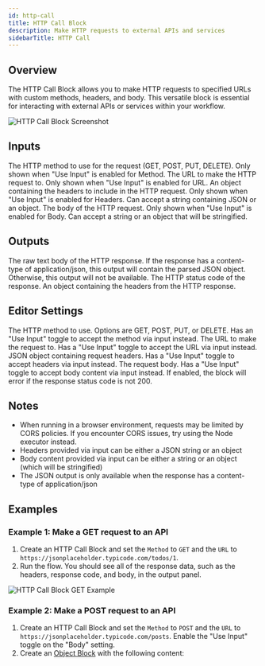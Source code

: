 ```yaml
---
id: http-call
title: HTTP Call Block
description: Make HTTP requests to external APIs and services
sidebarTitle: HTTP Call
---
```


## Overview

The HTTP Call Block allows you to make HTTP requests to specified URLs with custom methods, headers, and body. This versatile block is essential for interacting with external APIs or services within your workflow.

<Frame>
  <img src="./assets/http-call-block.png" alt="HTTP Call Block Screenshot" />
</Frame>

## Inputs

<ParamField path="Method" type="string">
  The HTTP method to use for the request (GET, POST, PUT, DELETE). Only shown when "Use Input" is enabled for Method.
</ParamField>

<ParamField path="URL" type="string">
  The URL to make the HTTP request to. Only shown when "Use Input" is enabled for URL.
</ParamField>

<ParamField path="Headers" type="object">
  An object containing the headers to include in the HTTP request. Only shown when "Use Input" is enabled for Headers. Can accept a string containing JSON or an object.
</ParamField>

<ParamField path="Body" type="string">
  The body of the HTTP request. Only shown when "Use Input" is enabled for Body. Can accept a string or an object that will be stringified.
</ParamField>

## Outputs

<ResponseField name="Body" type="string">
  The raw text body of the HTTP response.
</ResponseField>

<ResponseField name="JSON" type="object">
  If the response has a content-type of application/json, this output will contain the parsed JSON object. Otherwise, this output will not be available.
</ResponseField>

<ResponseField name="Status Code" type="number">
  The HTTP status code of the response.
</ResponseField>

<ResponseField name="Headers" type="object">
  An object containing the headers from the HTTP response.
</ResponseField>

## Editor Settings

<ParamField path="Method" type="select" default="GET">
  The HTTP method to use. Options are GET, POST, PUT, or DELETE. Has an "Use Input" toggle to accept the method via input instead.
</ParamField>

<ParamField path="URL" type="string">
  The URL to make the request to. Has a "Use Input" toggle to accept the URL via input instead.
</ParamField>

<ParamField path="Headers" type="code" language="json">
  JSON object containing request headers. Has a "Use Input" toggle to accept headers via input instead.
</ParamField>

<ParamField path="Body" type="code" language="json">
  The request body. Has a "Use Input" toggle to accept body content via input instead.
</ParamField>

<ParamField path="Error on non-200 status code" type="boolean" default={true}>
  If enabled, the block will error if the response status code is not 200.
</ParamField>

## Notes

- When running in a browser environment, requests may be limited by CORS policies. If you encounter CORS issues, try using the Node executor instead.
- Headers provided via input can be either a JSON string or an object
- Body content provided via input can be either a string or an object (which will be stringified)
- The JSON output is only available when the response has a content-type of application/json

## Examples

### Example 1: Make a GET request to an API

1. Create an HTTP Call Block and set the `Method` to `GET` and the `URL` to `https://jsonplaceholder.typicode.com/todos/1`.
2. Run the flow. You should see all of the response data, such as the headers, response code, and body, in the output panel.

<Frame>
  <img src="./assets/http-call-block-example-01.png" alt="HTTP Call Block GET Example" />
</Frame>

### Example 2: Make a POST request to an API

1. Create an HTTP Call Block and set the `Method` to `POST` and the `URL` to `https://jsonplaceholder.typicode.com/posts`. Enable the "Use Input" toggle on the "Body" setting.
2. Create an [Object Block](/block-reference/data/object) with the following content:
